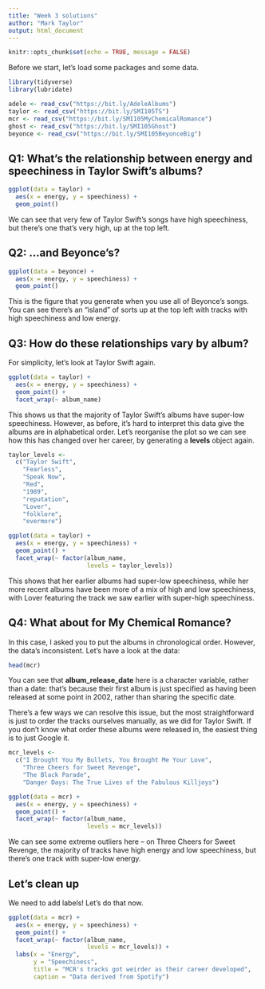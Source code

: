 ```yaml
---
title: "Week 3 solutions"
author: "Mark Taylor"
output: html_document
---
```


```r
knitr::opts_chunk$set(echo = TRUE, message = FALSE)
```

Before we start, let's load some packages and some data.

```r
library(tidyverse)
library(lubridate)
```


```r
adele <- read_csv("https://bit.ly/AdeleAlbums")
taylor <- read_csv("https://bit.ly/SMI105TS")
mcr <- read_csv("https://bit.ly/SMI105MyChemicalRomance")
ghost <- read_csv("https://bit.ly/SMI105Ghost")
beyonce <- read_csv("https://bit.ly/SMI105BeyonceBig")

```

## Q1: What’s the relationship between energy and speechiness in Taylor Swift’s albums?

```r
ggplot(data = taylor) +
  aes(x = energy, y = speechiness) +
  geom_point()
```

We can see that very few of Taylor Swift's songs have high speechiness, but there's one that's very high, up at the top left.

## Q2: ...and Beyonce's?

```r
ggplot(data = beyonce) +
  aes(x = energy, y = speechiness) +
  geom_point()
```

This is the figure that you generate when you use all of Beyonce's songs. You can see there's an "island" of sorts up at the top left with tracks with high speechiness and low energy. 

## Q3: How do these relationships vary by album?

For simplicity, let's look at Taylor Swift again.


```r
ggplot(data = taylor) +
  aes(x = energy, y = speechiness) +
  geom_point() + 
  facet_wrap(~ album_name)
```

This shows us that the majority of Taylor Swift's albums have super-low speechiness. However, as before, it's hard to interpret this data give the albums are in alphabetical order. Let's reorganise the plot so we can see how this has changed over her career, by generating a **levels** object again.

```r
taylor_levels <- 
  c("Taylor Swift",
    "Fearless",
    "Speak Now",
    "Red",
    "1989",
    "reputation",
    "Lover",
    "folklore",
    "evermore")

ggplot(data = taylor) +
  aes(x = energy, y = speechiness) +
  geom_point() + 
  facet_wrap(~ factor(album_name,
                      levels = taylor_levels))
```

This shows that her earlier albums had super-low speechiness, while her more recent albums have been more of a mix of high and low speechiness, with Lover featuring the track we saw earlier with super-high speechiness.

## Q4:  What about for My Chemical Romance?

In this case, I asked you to put the albums in chronological order. However, the data's inconsistent. Let's have a look at the data:

```r
head(mcr)
```

You can see that **album_release_date** here is a character variable, rather than a date: that's because their first album is just specified as having been released at some point in 2002, rather than sharing the specific date. 

There's a few ways we can resolve this issue, but the most straightforward is just to order the tracks ourselves manually, as we did for Taylor Swift. If you don't know what order these albums were released in, the easiest thing is to just Google it.

```r

mcr_levels <- 
  c("I Brought You My Bullets, You Brought Me Your Love",
    "Three Cheers for Sweet Revenge",
    "The Black Parade",
    "Danger Days: The True Lives of the Fabulous Killjoys")

ggplot(data = mcr) +
  aes(x = energy, y = speechiness) +
  geom_point() + 
  facet_wrap(~ factor(album_name,
                      levels = mcr_levels))
```

We can see some extreme outliers here -- on Three Cheers for Sweet Revenge, the majority of tracks have high energy and low speechiness, but there's one track with super-low energy.

## Let's clean up

We need to add labels! Let's do that now.

```r
ggplot(data = mcr) +
  aes(x = energy, y = speechiness) +
  geom_point() + 
  facet_wrap(~ factor(album_name,
                      levels = mcr_levels)) +
  labs(x = "Energy",
       y = "Speechiness",
       title = "MCR's tracks got weirder as their career developed",
       caption = "Data derived from Spotify")
```
